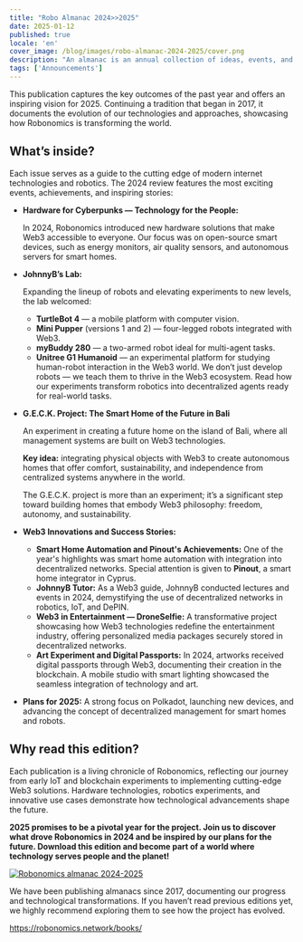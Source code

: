 ```yaml
---
title: "Robo Almanac 2024>>2025"
date: 2025-01-12
published: true
locale: 'en'
cover_image: /blog/images/robo-almanac-2024-2025/cover.png
description: "An almanac is an annual collection of ideas, events, and achievements that narrate the evolving story of the project. It’s more than just a report, it’s an engaging account of overcoming challenges, driving innovations, and shaping the future of technology. We are proud to present the latest edition of Robonomics 2024-2025."
tags: ['Announcements']
---
```


This publication captures the key outcomes of the past year and offers an inspiring vision for 2025. Continuing a tradition that began in 2017, it documents the evolution of our technologies and approaches, showcasing how Robonomics is transforming the world.

## What’s inside?

Each issue serves as a guide to the cutting edge of modern internet technologies and robotics. The 2024 review features the most exciting events, achievements, and inspiring stories:

- **Hardware for Cyberpunks — Technology for the People:**
    
    In 2024, Robonomics introduced new hardware solutions that make Web3 accessible to everyone. Our focus was on open-source smart devices, such as energy monitors, air quality sensors, and autonomous servers for smart homes.
    
- **JohnnyB’s Lab:**
    
    Expanding the lineup of robots and elevating experiments to new levels, the lab welcomed:
    
    - **TurtleBot 4** — a mobile platform with computer vision.
    - **Mini Pupper** (versions 1 and 2) — four-legged robots integrated with Web3.
    - **myBuddy 280** — a two-armed robot ideal for multi-agent tasks.
    - **Unitree G1 Humanoid** — an experimental platform for studying human-robot interaction in the Web3 world.
    We don’t just develop robots — we teach them to thrive in the Web3 ecosystem. Read how our experiments transform robotics into decentralized agents ready for real-world tasks.
- **G.E.C.K. Project: The Smart Home of the Future in Bali**
    
    An experiment in creating a future home on the island of Bali, where all management systems are built on Web3 technologies.
    
    **Key idea:** integrating physical objects with Web3 to create autonomous homes that offer comfort, sustainability, and independence from centralized systems anywhere in the world.
    
    The G.E.C.K. project is more than an experiment; it’s a significant step toward building homes that embody Web3 philosophy: freedom, autonomy, and sustainability.

- **Web3 Innovations and Success Stories:**
    - **Smart Home Automation and Pinout's Achievements:** One of the year's highlights was smart home automation with integration into decentralized networks. Special attention is given to **Pinout**, a smart home integrator in Cyprus.
    - **JohnnyB Tutor:** As a Web3 guide, JohnnyB conducted lectures and events in 2024, demystifying the use of decentralized networks in robotics, IoT, and DePIN.
    - **Web3 in Entertainment — DroneSelfie:** A transformative project showcasing how Web3 technologies redefine the entertainment industry, offering personalized media packages securely stored in decentralized networks.
    - **Art Experiment and Digital Passports:** In 2024, artworks received digital passports through Web3, documenting their creation in the blockchain. A mobile studio with smart lighting showcased the seamless integration of technology and art.

- **Plans for 2025:**
    A strong focus on Polkadot, launching new devices, and advancing the concept of decentralized management for smart homes and robots.

## Why read this edition?

Each publication is a living chronicle of Robonomics, reflecting our journey from early IoT and blockchain experiments to implementing cutting-edge Web3 solutions. Hardware technologies, robotics experiments, and innovative use cases demonstrate how technological advancements shape the future.

**2025 promises to be a pivotal year for the project. Join us to discover what drove Robonomics in 2024 and be inspired by our plans for the future. Download this edition and become part of a world where technology serves people and the planet!**

[![Robonomics almanac 2024-2025](/blog/images/robo-almanac-2024-2025/book-link.png)](https://static.robonomics.network/docs/book-2024-2025/Robonomics.network-Almanac-2024-en.pdf)

We have been publishing almanacs since 2017, documenting our progress and technological transformations. If you haven’t read previous editions yet, we highly recommend exploring them to see how the project has evolved.

https://robonomics.network/books/
